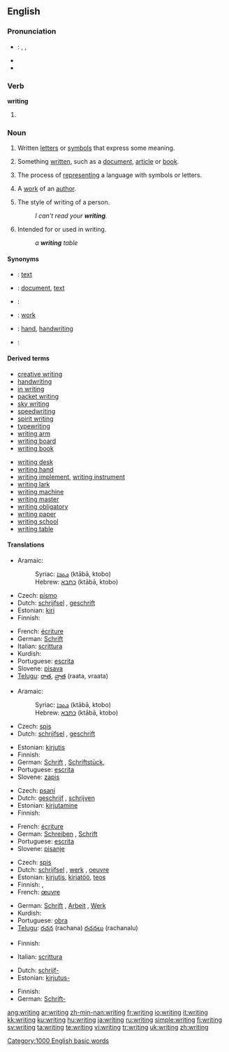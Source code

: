 ==English==

{{rank|expected|considered|proper|758|writing|allowed|per|result}}

===Pronunciation===
* {{italbrac|UK, US}}: {{enPR|rĭtʹĭng}}, {{IPA|/ˈraɪtɪŋ/}}, {{SAMPA|/"raItIN/}}
* {{audio|en-us-writing.ogg|Audio (US)}}
* {{rhymes|aɪtɪŋ}}

===Verb===
'''writing'''

# {{present participle of|write}}

===Noun===
{{en-noun|s|-}}
{{wikipedia}}

# {{uncountable}} Written [[letter]]s or [[symbol]]s that express some meaning.
# {{uncountable}} Something [[written]], such as a [[document]], [[article]] or [[book]].
# {{uncountable}} The process of [[represent]]ing a language with symbols or letters.
# {{countable}} A [[work]] of an [[author]].
# {{countable}} The style of writing of a person.
#: ''I can't read your '''writing'''.''
# {{italbrac|as a modifier}} Intended for or used in writing.
#: ''a '''writing''' table''

====Synonyms====
* {{italbrac|written letters or symbols that express some meaning}}: [[text]]
* {{italbrac|something written}}: [[document]], [[text]]
* {{italbrac|process of representing a language with symbols or letters}}:
* {{italbrac|work of an author}}: [[work]]
* {{italbrac|the style of writing of a person}}: [[hand]], [[handwriting]]
* {{italbrac|intended for or used in writing}}:

====Derived terms====
{{rel-top|Terms derived from ''writing''}}
* [[creative writing]]
* [[handwriting]]
* [[in writing]]
* [[packet writing]]
* [[sky writing]]
* [[speedwriting]]
* [[spirit writing]]
* [[typewriting]]<!--noun-->
* [[writing arm]]
* [[writing board]]
* [[writing book]]
{{rel-mid}}
* [[writing desk]]
* [[writing hand]]
* [[writing implement]], [[writing instrument]]
* [[writing lark]]
* [[writing machine]]
* [[writing master]]
* [[writing obligatory]]
* [[writing paper]]
* [[writing school]]
* [[writing table]]
{{rel-bottom}}

====Translations====
{{trans-top|written letters or symbols that express some meaning}}
* Aramaic:
*: Syriac: [[ܟܬܒܐ]] (ktābā, ktobo) {{m}}
*: Hebrew: [[כתבא]] (ktābā, ktobo) {{m}}
* Czech: [[písmo]] {{n}}
* Dutch: [[schrijfsel]] {{n}}, [[geschrift]] {{n}}
* Estonian: [[kiri]]
* Finnish: {{t|fi|kirjoitus}}
{{trans-mid}}
* French: [[écriture]] {{f}}
* German: [[Schrift]] {{f}}
* Italian: [[scrittura]] {{f}}
* Kurdish: {{KUchar|[[نوسین]]}}
* Portuguese: [[escrita]] {{f}}
* Slovene: [[pisava]] {{f}}
* [[Telugu]]: [[రాత]], [[వ్రాత]] (raata, vraata)
{{trans-bottom}}

{{trans-top|something written}}
* Aramaic:
*: Syriac: [[ܟܬܒܐ]] (ktābā, ktobo) {{m}}
*: Hebrew: [[כתבא]] (ktābā, ktobo) {{m}}
* Czech: [[spis]] {{m}}
* Dutch: [[schrijfsel]] {{n}}, [[geschrift]] {{n}}
{{trans-mid}}
* Estonian: [[kirjutis]]
* Finnish: {{t|fi|kirjoitus}}
* German: [[Schrift]] {{f}}, [[Schriftstück]], {{n}}
* Portuguese: [[escrita]] {{f}}
* Slovene: [[zapis]] {{m}}
{{trans-bottom}}

{{trans-top|the process of representing a language}}
* Czech: [[psaní]] {{n}}
* Dutch: [[geschrijf]] {{n}}, [[schrijven]] {{n}}
* Estonian: [[kirjutamine]]
* Finnish: {{t|fi|kirjoittaminen}}
{{trans-mid}}
* French: [[écriture]] {{f}}
* German: [[Schreiben]] {{n}}, {{italbrac|only idiomatic}} [[Schrift]] {{f}}
* Portuguese: [[escrita]] {{f}}
* Slovene: [[pisanje]] {{n}}
{{trans-bottom}}

{{trans-top|a work of an author}}
* Czech: [[spis]] {{m}}
* Dutch: [[schrijfsel]] {{n}}, [[werk]] {{n}}, [[oeuvre]] {{n}}
* Estonian: [[kirjutis]], [[kirjatöö]], [[teos]]
* Finnish: {{t|fi|kirjoitus}}, {{t|fi|teos}}
* French: [[œuvre]] {{f}}
{{trans-mid}}
* German: [[Schrift]] {{f}}, [[Arbeit]] {{f}}, [[Werk]] {{n}}
* Kurdish: {{KUchar|[[نوسین]]}}
* Portuguese: [[obra]] {{f}}
* [[Telugu]]: [[రచన]] (rachana) {{italbrac|usually plural}} [[రచనలు]] (rachanalu)
{{trans-bottom}}

{{trans-top|style of writing of a person}}
* Finnish: {{t|fi|käsiala}}
{{trans-mid}}
* Italian: [[scrittura]] {{f}}
{{trans-bottom}}

{{trans-top|made for or used in writing}}
* Dutch: [[schrijf-]]
* Estonian: [[kirjutus-]]
{{trans-mid}}
* Finnish: {{t|fi|kirjoitus-}}
* German: [[Schrift-]]
{{trans-bottom}}

[[Category:1000 English basic words]]

[[ang:writing]]
[[ar:writing]]
[[zh-min-nan:writing]]
[[fr:writing]]
[[io:writing]]
[[it:writing]]
[[kk:writing]]
[[ku:writing]]
[[hu:writing]]
[[ja:writing]]
[[ru:writing]]
[[simple:writing]]
[[fi:writing]]
[[sv:writing]]
[[ta:writing]]
[[te:writing]]
[[vi:writing]]
[[tr:writing]]
[[uk:writing]]
[[zh:writing]]